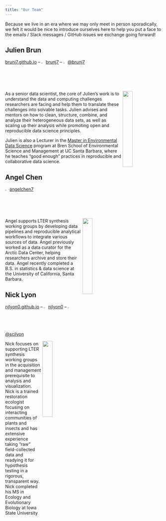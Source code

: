 ```yaml
---
title: "Our Team"
---
```


Because we live in an era where we may only meet in person sporadically, we felt it would be nice to introduce ourselves here to help you put a face to the emails / Slack messages / GitHub issues we exchange going forward!

## Julien Brun

[brunj7.github.io](https://brunj7.github.io/) -- <img src="images/github_logo_gray.png" width="2%"/> [brunj7](https://github.com/brunj7) -- <img src="images/twitter_logo_gray.png" width="2%"/> [\@brunj7](https://twitter.com/brunj7)

<img src="images/jbrun.jpeg" align="right" width="25%"/>

As a senior data scientist, the core of Julien's work is to understand the data and computing challenges researchers are facing and help them to translate these challenges into solvable tasks. Julien advises and mentors on how to clean, structure, combine, and analyze their heterogeneous data sets, as well as scaling up their analysis while promoting open and reproducible data science principles.

Julien is also a Lecturer in the [Master in Environmental Data Science](https://bren.ucsb.edu/masters-programs/master-environmental-data-science) program at Bren School of Environmental Science and Management at UC Santa Barbara, where he teaches “good enough” practices in reproducible and collaborative data science.

## Angel Chen

<img src="images/github_logo_gray.png" width="2%"/> [angelchen7](https://github.com/angelchen7)

<img src="images/achen.jpeg" align="right" width="25%"/>

Angel supports LTER synthesis working groups by developing data pipelines and reproducible analytical workflows to integrate various sources of data. Angel previously worked as a data curator for the Arctic Data Center, helping researchers archive and store their data. Angel recently completed a B.S. in statistics & data science at the University of California, Santa Barbara.

## Nick Lyon

[njlyon0.github.io](https://njlyon0.github.io/) -- <img src="images/github_logo_gray.png" width="2%"/> [njlyon0](https://github.com/njlyon0) -- <img src="images/twitter_logo_gray.png" width="2%"/> [\@scilyon](https://twitter.com/scilyon)

<img src="images/nlyon.png" align="right" width="25%"/>

Nick focuses on supporting LTER synthesis working groups in the acquisition and management prerequisite to analysis and visualization. Nick is a trained restoration ecologist focusing on interacting communities of plants and insects and has extensive experience taking "raw" field-collected data and readying it for hypothesis testing in a rigorous, transparent way. Nick completed his MS in Ecology and Evolutionary Biology at Iowa State University
